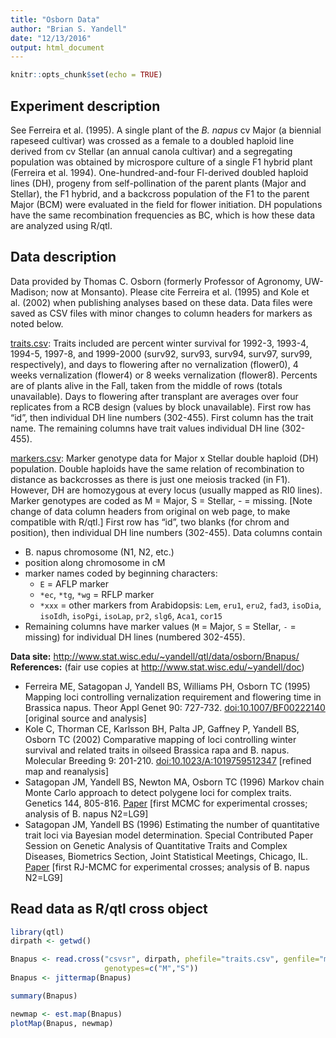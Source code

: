 ```yaml
---
title: "Osborn Data"
author: "Brian S. Yandell"
date: "12/13/2016"
output: html_document
---
```


```r
knitr::opts_chunk$set(echo = TRUE)
```

## Experiment description

See Ferreira et al. (1995).
A single plant of the _B. napus_ cv Major (a biennial rapeseed cultivar) was crossed as a female to a doubled haploid line derived from cv Stellar (an annual canola cultivar) and a segregating population was obtained by microspore culture of a single F1 hybrid plant (Ferreira et al. 1994). One-hundred-and-four Fl-derived doubled haploid lines (DH), progeny from self-pollination of the parent plants (Major and Stellar), the F1 hybrid, and a backcross population of the F1 to the parent Major (BCM) were evaluated in the field for flower initiation. DH populations have the same recombination frequencies as BC, which is how these data are analyzed using R/qtl.

## Data description

Data provided by Thomas C. Osborn (formerly Professor of Agronomy, UW-Madison; now at Monsanto).
Please cite Ferreira et al. (1995) and Kole et al. (2002) when publishing analyses based on these data. Data files were saved as CSV files with minor changes to column headers for markers as noted below.

[traits.csv](traits.csv): Traits included are percent winter survival for 1992-3, 1993-4, 1994-5, 1997-8, and 1999-2000 (surv92, surv93, surv94, surv97, surv99, respectively), and days to flowering after no vernalization (flower0), 4 weeks vernalization (flower4) or 8 weeks vernalization (flower8). Percents are of plants alive in the Fall, taken from the middle of rows (totals unavailable). Days to flowering after transplant are averages over four replicates from a RCB design (values by block unavailable). First row has "id", then individual DH line numbers (302-455). First column has the trait name. The remaining columns have trait values individual DH line (302-455).

[markers.csv](markers.csv): Marker genotype data for Major x Stellar double haploid (DH) population. Double haploids have the same relation of recombination to distance as backcrosses as there is just one meiosis tracked (in F1). However, DH are homozygous at every locus (usually mapped as RI0 lines). Marker genotypes are coded as M = Major, S = Stellar, - = missing. [Note change of data column headers from original on web page, to make compatible with R/qtl.] First row has "id", two blanks (for chrom and position), then individual DH line numbers (302-455). Data columns contain

- B. napus chromosome (N1, N2, etc.)
- position along chromosome in cM
- marker names coded by beginning characters:
    + `E` = AFLP marker
    + `*ec`, `*tg`, `*wg` = RFLP marker
    + `*xxx` = other markers from Arabidopsis: `Lem`, `eru1`, `eru2`, `fad3`, `isoDia`, `isoIdh`, `isoPgi`, `isoLap`, `pr2`, `slg6`, `Aca1`, `cor15` 
- Remaining columns have marker values (`M` = Major, `S` = Stellar, `-` = missing) for individual DH lines (numbered 302-455). 
    
**Data site:** <http://www.stat.wisc.edu/~yandell/qtl/data/osborn/Bnapus/>  
**References:** (fair use copies at <http://www.stat.wisc.edu/~yandell/doc>)

* Ferreira ME, Satagopan J, Yandell BS, Williams PH, Osborn TC (1995) Mapping loci controlling vernalization requirement and flowering time in Brassica napus. Theor Appl Genet 90: 727-732. [doi:10.1007/BF00222140](http://dx.doi.org/10.1007/BF00222140) [original source and analysis]  
* Kole C, Thorman CE, Karlsson BH, Palta JP, Gaffney P, Yandell BS, Osborn TC (2002) Comparative mapping of loci controlling winter survival and related traits in oilseed Brassica rapa and B. napus. Molecular Breeding 9: 201-210. [doi:10.1023/A:1019759512347](http://dx.doi.org/10.1023/A:1019759512347) [refined map and reanalysis]
* Satagopan JM, Yandell BS, Newton MA, Osborn TC (1996) Markov chain Monte Carlo approach to detect polygene loci for complex traits. Genetics 144, 805-816. [Paper](http://www.genetics.org/cgi/content/abstract/144/2/805) [first MCMC for experimental crosses; analysis of B. napus N2=LG9]
* Satagopan JM, Yandell BS (1996) Estimating the number of quantitative trait loci via Bayesian model determination. Special Contributed Paper Session on Genetic Analysis of Quantitative Traits and Complex Diseases, Biometrics Section, Joint Statistical Meetings, Chicago, IL. [Paper](http://www.stat.wisc.edu/~yandell/doc/1996/F8.JSM.pdf) [first RJ-MCMC for experimental crosses; analysis of B. napus N2=LG9] 

## Read data as R/qtl cross object

```r
library(qtl)
dirpath <- getwd()
```

```r
Bnapus <- read.cross("csvsr", dirpath, phefile="traits.csv", genfile="markers.csv",
                     genotypes=c("M","S"))
Bnapus <- jittermap(Bnapus)
```

```r
summary(Bnapus)
```

```r
newmap <- est.map(Bnapus)
plotMap(Bnapus, newmap)
```

